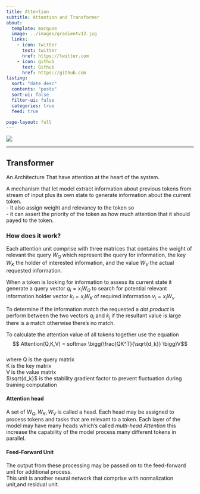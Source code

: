 ```yaml
---
title: Attention
subtitle: Attention and Transformer
about:
  template: marquee
  image: ../images/gradientv12.jpg 
  links:
    - icon: twitter
      text: twitter
      href: https://twitter.com
    - icon: github
      text: Github
      href: https://github.com
listing:
  sort: "date desc"
  contents: "posts"
  sort-ui: false
  filter-ui: false
  categories: true
  feed: true

page-layout: full
---
```


![](../AI/images/transformer1.svg)

---
## Transformer  
An Architecture That have attention at the heart of the system.


A mechanism that let model extract information about previous tokens from stream of input plus its own state to generate information about the current token.   
- It also assign weight and relevancy to the token so   
- it can assert the priority of the token as how much attention that it should payed to the token.

### How does it work?  
Each attention unit comprise with three matrices that contains the weight of relevant the query $W_Q$ which represent the query for information, the key $W_K$ the holder of interested information, and the value $W_V$ the actual requested information.  

When a token is looking for information to assess its current state it generate a query vector $q_i = x_iW_Q$ to search for potential relevant information holder vector $k_i = x_iW_K$ of required information $v_i = x_iW_v$ 

To determine if the information match the requested a *dot product*  is perform between the two vectors $q_i$ and $k_j$ if the resultant value is large there is a match otherwise there's no match.

To calculate the attention value of all tokens together use the equation 
$$ Attention(Q,K,V) = softmax \bigg(\frac{QK^T}{\sqrt{d_k}} \bigg)V$$  
where Q is the query matrix  
      K is the key  matrix  
      V is the value matrix  
      $\sqrt{d_k}$ is the stability gradient factor to prevent fluctuation during training computation  


#### Attention head
A set of $W_Q,W_K,W_V$ is called a head. Each head may be assigned to process tokens and tasks that are relevant to a token. Each layer of the model may have many heads which's called *multi-head Attention* this increase the capability of the model process many different tokens in parallel.

#### Feed-Forward Unit
The output from these processing may be passed on to the feed-forward unit for additional process.  
This unit is another neural network that comprise with normalization unit,and residual unit.